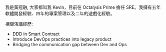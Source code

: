 我是黃冠融, 大家都叫我 Kevin，目前在 Octalysis Prime 擔任 SRE。我擁有五年軟體開發經驗、四年的專案管理以及二年的遊戲化經驗。

相關演講經歷:

- DDD in Smart Contract
- Introduce DevOps practices into legacy product
- Bridging the communication gap between Dev and Ops
